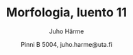 % Morfologia, luento 11
% Juho Härme
% Pinni B 5004, juho.harme@uta.fi


<!-- Aluksi harjoituksia na + v -->
